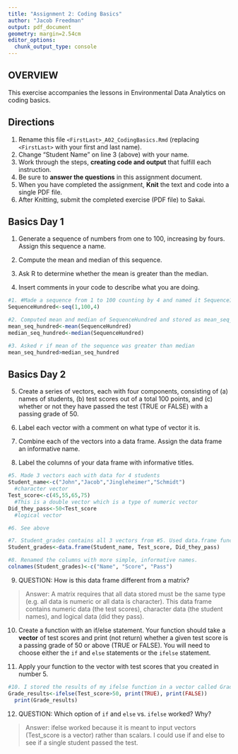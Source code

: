 ```yaml
---
title: "Assignment 2: Coding Basics"
author: "Jacob Freedman"
output: pdf_document
geometry: margin=2.54cm
editor_options: 
  chunk_output_type: console
---
```


## OVERVIEW

This exercise accompanies the lessons in Environmental Data Analytics on coding basics.

## Directions

1.  Rename this file `<FirstLast>_A02_CodingBasics.Rmd` (replacing `<FirstLast>` with your first and last name).
2.  Change "Student Name" on line 3 (above) with your name.
3.  Work through the steps, **creating code and output** that fulfill each instruction.
4.  Be sure to **answer the questions** in this assignment document.
5.  When you have completed the assignment, **Knit** the text and code into a single PDF file.
6.  After Knitting, submit the completed exercise (PDF file) to Sakai.

## Basics Day 1

1.  Generate a sequence of numbers from one to 100, increasing by fours. Assign this sequence a name.

2.  Compute the mean and median of this sequence.

3.  Ask R to determine whether the mean is greater than the median.

4.  Insert comments in your code to describe what you are doing.

```r
#1. #Made a sequence from 1 to 100 counting by 4 and named it Sequence100
SequenceHundred<-seq(1,100,4)

#2. Computed mean and median of SequenceHundred and stored as mean_seq_hundred and median_seq_hundred
mean_seq_hundred<-mean(SequenceHundred)
median_seq_hundred<-median(SequenceHundred)

#3. Asked r if mean of the sequence was greater than median
mean_seq_hundred>median_seq_hundred


```

## Basics Day 2

5.  Create a series of vectors, each with four components, consisting of (a) names of students, (b) test scores out of a total 100 points, and (c) whether or not they have passed the test (TRUE or FALSE) with a passing grade of 50.

6.  Label each vector with a comment on what type of vector it is.

7.  Combine each of the vectors into a data frame. Assign the data frame an informative name.

8.  Label the columns of your data frame with informative titles.

```r
#5. Made 3 vectors each with data for 4 students
Student_name<-c("John","Jacob","Jingleheimer","Schmidt")
  #character vector
Test_score<-c(45,55,65,75)
  #This is a double vector which is a type of numeric vector
Did_they_pass<-50<Test_score
  #logical vector

#6. See above

#7. Student_grades contains all 3 vectors from #5. Used data.frame function.
Student_grades<-data.frame(Student_name, Test_score, Did_they_pass)

#8. Renamed the columns with more simple, informative names.
colnames(Student_grades)<-c("Name", "Score", "Pass")

```

9.  QUESTION: How is this data frame different from a matrix?

> Answer: A matrix requires that all data stored must be the same type (e.g. all data is numeric or all data is character). This data frame contains numeric data (the test scores), character data (the student names), and logical data (did they pass).

10. Create a function with an if/else statement. Your function should take a **vector** of test scores and print (not return) whether a given test score is a passing grade of 50 or above (TRUE or FALSE). You will need to choose either the `if` and `else` statements or the `ifelse` statement. 

11. Apply your function to the vector with test scores that you created in number 5.

```r
#10. I stored the results of my ifelse function in a vector called Grade_results. This shows whether the 4 students passed (TRUE) or failed (FALSE).
Grade_results<-ifelse(Test_score>50, print(TRUE), print(FALSE))
  print(Grade_results)

```

12. QUESTION: Which option of `if` and `else` vs. `ifelse` worked? Why?

> Answer: ifelse worked because it is meant to input vectors (Test_score is a vector) rather than scalars. I could use if and else to see if a single student passed the test.
